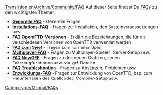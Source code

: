 [[Translation:en/Archive/Community/FAQ]]
{{de/Inhaltsverzeichnis}}
Auf dieser Seite findest Du [http://de.wikipedia.org/wiki/FAQ FAQs] zu den wichtigsten Themen:

*'''[[de/Manual/Generelle FAQ|Generelle FAQ]]''' - Generelle Fragen
*'''[[de/Installations-FAQ|Installations-FAQ]]''' - Fragen zur Installation, den Systemvoraussetzungen usw.
*'''[[de/FAQ OpenTTD-Versionen|FAQ OpentTTD-Versionen]]''' - Erklärt die Bezeichnungen, die für die verschiedenen Versionen von OpenTTD verwendet werden
*'''[[de/FAQ zum Spiel|FAQ zum Spiel]]''' - Fragen zum normalen Spiel
*'''[[de/Manual/Multiplayer-FAQ|Multiplayer-FAQ]]''' - Fragen zu Multiplayer-Spielen, Server-Setup usw.
*'''[[de/FAQ NewGRF|FAQ NewGRF]]''' - Fragen zu den neuen Grafiken, neuen Fahrzeugfunktionen usw. via .grf-Dateien
*'''[[de/FAQ Troubleshooting|FAQ Troubleshooting]]''' - Fragen zu Abstürzen, Problemen usw.
*'''[[de/Entwicklungs-FAQ|Entwicklungs-FAQ]]''' - Fragen zur Entwicklung von OpenTTD, bsp. zum Herunterladen des Quellcodes, Compiler-Setup usw.

[[Category:de/Manual/FAQs]]